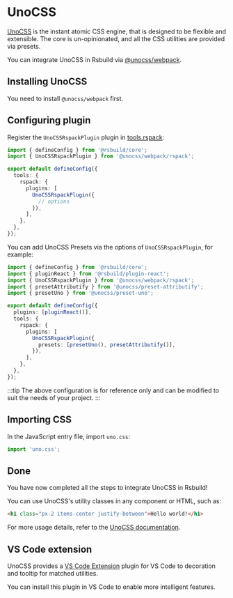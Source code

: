 # UnoCSS

[UnoCSS](https://unocss.dev/) is the instant atomic CSS engine, that is designed to be flexible and extensible. The core is un-opinionated, and all the CSS utilities are provided via presets.

You can integrate UnoCSS in Rsbuild via [@unocss/webpack](https://npmjs.com/package/@unocss/webpack).

## Installing UnoCSS

You need to install `@unocss/webpack` first.


<PackageManagerTabs command="add @unocss/webpack -D" />

## Configuring plugin

Register the `UnoCSSRspackPlugin` plugin in [tools.rspack](/config/tools/rspack):

```ts title="rsbuild.config.ts"
import { defineConfig } from '@rsbuild/core';
import { UnoCSSRspackPlugin } from '@unocss/webpack/rspack';

export default defineConfig({
  tools: {
    rspack: {
      plugins: [
        UnoCSSRspackPlugin({
          // options
        }),
      ],
    },
  },
});
```

You can add UnoCSS Presets via the options of `UnoCSSRspackPlugin`, for example:

```ts title="rsbuild.config.ts"
import { defineConfig } from '@rsbuild/core';
import { pluginReact } from '@rsbuild/plugin-react';
import { UnoCSSRspackPlugin } from '@unocss/webpack/rspack';
import { presetAttributify } from '@unocss/preset-attributify';
import { presetUno } from '@unocss/preset-uno';

export default defineConfig({
  plugins: [pluginReact()],
  tools: {
    rspack: {
      plugins: [
        UnoCSSRspackPlugin({
          presets: [presetUno(), presetAttributify()],
        }),
      ],
    },
  },
});
```

:::tip
The above configuration is for reference only and can be modified to suit the needs of your project.
:::

## Importing CSS

In the JavaScript entry file, import `uno.css`:

```js title="main.js"
import 'uno.css';
```

## Done

You have now completed all the steps to integrate UnoCSS in Rsbuild!

You can use UnoCSS's utility classes in any component or HTML, such as:

```html
<h1 class="px-2 items-center justify-between">Hello world!</h1>
```

For more usage details, refer to the [UnoCSS documentation](https://unocss.dev/).

## VS Code extension

UnoCSS provides a [VS Code Extension](https://unocss.dev/integrations/vscode) plugin for VS Code to decoration and tooltip for matched utilities.

You can install this plugin in VS Code to enable more intelligent features.
